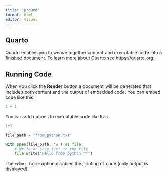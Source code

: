 ```yaml
---
title: "prgQmd"
format: html
editor: visual
---
```


## Quarto

Quarto enables you to weave together content and executable code into a finished document. To learn more about Quarto see <https://quarto.org>.

## Running Code

When you click the **Render** button a document will be generated that includes both content and the output of embedded code. You can embed code like this:

```python
1 + 1
```

You can add options to executable code like this

```python
1+1

file_path = 'from_python.txt'

with open(file_path, 'w') as file:
    # Write or save text to the file
    file.write("Hello from python ^^")


```

The `echo: false` option disables the printing of code (only output is displayed).
